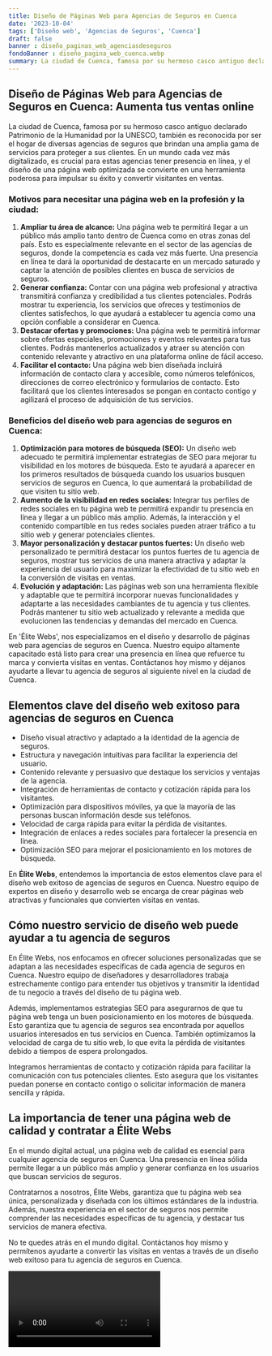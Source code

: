 ```yaml
---
title: Diseño de Páginas Web para Agencias de Seguros en Cuenca
date: '2023-10-04'
tags: ['Diseño web', 'Agencias de Seguros', 'Cuenca']
draft: false
banner : diseño_paginas_web_agenciasdeseguros
fondoBanner : diseño_pagina_web_cuenca.webp
summary: La ciudad de Cuenca, famosa por su hermoso casco antiguo declarado Patrimonio de la Humanidad por la UNESCO, también es reconocida por ser el hogar de diversas agencias de seguros que brindan una amplia gama de servicios para proteger a sus clientes. En un mundo cada vez más digitalizado, es crucial para estas agencias tener presencia en línea, y el diseño de una página web optimizada se convierte en una herramienta poderosa para impulsar su éxito y convertir visitantes en ventas.
---
```


## **Diseño de Páginas Web para Agencias de Seguros en Cuenca: Aumenta tus ventas online**

La ciudad de Cuenca, famosa por su hermoso casco antiguo declarado Patrimonio de la Humanidad por la UNESCO, también es reconocida por ser el hogar de diversas agencias de seguros que brindan una amplia gama de servicios para proteger a sus clientes. En un mundo cada vez más digitalizado, es crucial para estas agencias tener presencia en línea, y el diseño de una página web optimizada se convierte en una herramienta poderosa para impulsar su éxito y convertir visitantes en ventas.

### **Motivos para necesitar una página web en la profesión y la ciudad:**
1. **Ampliar tu área de alcance:** Una página web te permitirá llegar a un público más amplio tanto dentro de Cuenca como en otras zonas del país. Esto es especialmente relevante en el sector de las agencias de seguros, donde la competencia es cada vez más fuerte. Una presencia en línea te dará la oportunidad de destacarte en un mercado saturado y captar la atención de posibles clientes en busca de servicios de seguros.
2. **Generar confianza:** Contar con una página web profesional y atractiva transmitirá confianza y credibilidad a tus clientes potenciales. Podrás mostrar tu experiencia, los servicios que ofreces y testimonios de clientes satisfechos, lo que ayudará a establecer tu agencia como una opción confiable a considerar en Cuenca.
3. **Destacar ofertas y promociones:** Una página web te permitirá informar sobre ofertas especiales, promociones y eventos relevantes para tus clientes. Podrás mantenerlos actualizados y atraer su atención con contenido relevante y atractivo en una plataforma online de fácil acceso.
4. **Facilitar el contacto:** Una página web bien diseñada incluirá información de contacto clara y accesible, como números telefónicos, direcciones de correo electrónico y formularios de contacto. Esto facilitará que los clientes interesados se pongan en contacto contigo y agilizará el proceso de adquisición de tus servicios.

### **Beneficios del diseño web para agencias de seguros en Cuenca:**
1. **Optimización para motores de búsqueda (SEO):** Un diseño web adecuado te permitirá implementar estrategias de SEO para mejorar tu visibilidad en los motores de búsqueda. Esto te ayudará a aparecer en los primeros resultados de búsqueda cuando los usuarios busquen servicios de seguros en Cuenca, lo que aumentará la probabilidad de que visiten tu sitio web.
2. **Aumento de la visibilidad en redes sociales:** Integrar tus perfiles de redes sociales en tu página web te permitirá expandir tu presencia en línea y llegar a un público más amplio. Además, la interacción y el contenido compartible en tus redes sociales pueden atraer tráfico a tu sitio web y generar potenciales clientes.
3. **Mayor personalización y destacar puntos fuertes:** Un diseño web personalizado te permitirá destacar los puntos fuertes de tu agencia de seguros, mostrar tus servicios de una manera atractiva y adaptar la experiencia del usuario para maximizar la efectividad de tu sitio web en la conversión de visitas en ventas.
4. **Evolución y adaptación:** Las páginas web son una herramienta flexible y adaptable que te permitirá incorporar nuevas funcionalidades y adaptarte a las necesidades cambiantes de tu agencia y tus clientes. Podrás mantener tu sitio web actualizado y relevante a medida que evolucionen las tendencias y demandas del mercado en Cuenca.

En 'Élite Webs', nos especializamos en el diseño y desarrollo de páginas web para agencias de seguros en Cuenca. Nuestro equipo altamente capacitado está listo para crear una presencia en línea que refuerce tu marca y convierta visitas en ventas. Contáctanos hoy mismo y déjanos ayudarte a llevar tu agencia de seguros al siguiente nivel en la ciudad de Cuenca.

<GifSeo />

<Cta />

## Elementos clave del diseño web exitoso para agencias de seguros en Cuenca

- Diseño visual atractivo y adaptado a la identidad de la agencia de seguros.
- Estructura y navegación intuitivas para facilitar la experiencia del usuario.
- Contenido relevante y persuasivo que destaque los servicios y ventajas de la agencia.
- Integración de herramientas de contacto y cotización rápida para los visitantes.
- Optimización para dispositivos móviles, ya que la mayoría de las personas buscan información desde sus teléfonos.
- Velocidad de carga rápida para evitar la pérdida de visitantes.
- Integración de enlaces a redes sociales para fortalecer la presencia en línea.
- Optimización SEO para mejorar el posicionamiento en los motores de búsqueda.

En **Élite Webs**, entendemos la importancia de estos elementos clave para el diseño web exitoso de agencias de seguros en Cuenca. Nuestro equipo de expertos en diseño y desarrollo web se encarga de crear páginas web atractivas y funcionales que convierten visitas en ventas.

## Cómo nuestro servicio de diseño web puede ayudar a tu agencia de seguros

En Élite Webs, nos enfocamos en ofrecer soluciones personalizadas que se adaptan a las necesidades específicas de cada agencia de seguros en Cuenca. Nuestro equipo de diseñadores y desarrolladores trabaja estrechamente contigo para entender tus objetivos y transmitir la identidad de tu negocio a través del diseño de tu página web.

Además, implementamos estrategias SEO para asegurarnos de que tu página web tenga un buen posicionamiento en los motores de búsqueda. Esto garantiza que tu agencia de seguros sea encontrada por aquellos usuarios interesados en tus servicios en Cuenca. También optimizamos la velocidad de carga de tu sitio web, lo que evita la pérdida de visitantes debido a tiempos de espera prolongados.

Integramos herramientas de contacto y cotización rápida para facilitar la comunicación con tus potenciales clientes. Esto asegura que los visitantes puedan ponerse en contacto contigo o solicitar información de manera sencilla y rápida.

## La importancia de tener una página web de calidad y contratar a Élite Webs

En el mundo digital actual, una página web de calidad es esencial para cualquier agencia de seguros en Cuenca. Una presencia en línea sólida permite llegar a un público más amplio y generar confianza en los usuarios que buscan servicios de seguros.

Contratarnos a nosotros, Élite Webs, garantiza que tu página web sea única, personalizada y diseñada con los últimos estándares de la industria. Además, nuestra experiencia en el sector de seguros nos permite comprender las necesidades específicas de tu agencia, y destacar tus servicios de manera efectiva.

No te quedes atrás en el mundo digital. Contáctanos hoy mismo y permítenos ayudarte a convertir las visitas en ventas a través de un diseño web exitoso para tu agencia de seguros en Cuenca.

<Video />

<CtaBot job='Agencias de Seguros' city='Cuenca'/>

<Gmaps query='Cuenca+españa+maps' />